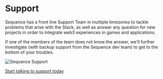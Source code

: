 # Support

Sequence has a front line Support Team in multiple timezones to tackle problems that arise with the Stack, as well as answer any question for new projects in order to integrate web3 experiences in games and applications.

If one of the members of the team does not know the answer, we'll further investigate (with backup support from the Sequence dev team) to get to the bottom of your troubles.

![Sequence Support](/img/sequence_support.png)

[Start talking to support today](https://go.crisp.chat/chat/embed/?website_id=9ef4395b-6bb1-4645-8e02-6071d89290a1)
